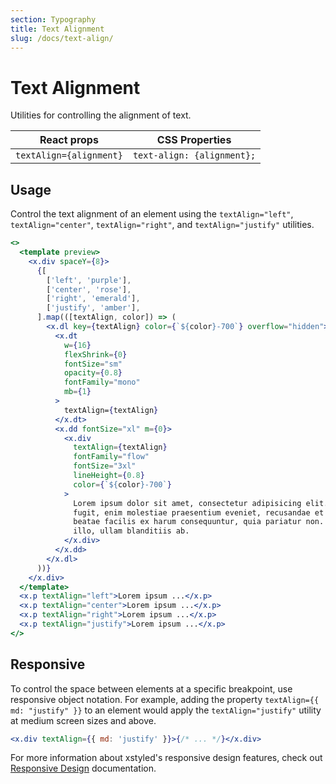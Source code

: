 ```yaml
---
section: Typography
title: Text Alignment
slug: /docs/text-align/
---
```


# Text Alignment

Utilities for controlling the alignment of text.

<carbon-ad />

| React props             | CSS Properties             |
| ----------------------- | -------------------------- |
| `textAlign={alignment}` | `text-align: {alignment};` |

## Usage

Control the text alignment of an element using the `textAlign="left"`, `textAlign="center"`, `textAlign="right"`, and `textAlign="justify"` utilities.

```jsx preview color=cool-gray
<>
  <template preview>
    <x.div spaceY={8}>
      {[
        ['left', 'purple'],
        ['center', 'rose'],
        ['right', 'emerald'],
        ['justify', 'amber'],
      ].map(([textAlign, color]) => (
        <x.dl key={textAlign} color={`${color}-700`} overflow="hidden">
          <x.dt
            w={16}
            flexShrink={0}
            fontSize="sm"
            opacity={0.8}
            fontFamily="mono"
            mb={1}
          >
            textAlign={textAlign}
          </x.dt>
          <x.dd fontSize="xl" m={0}>
            <x.div
              textAlign={textAlign}
              fontFamily="flow"
              fontSize="3xl"
              lineHeight={0.8}
              color={`${color}-700`}
            >
              Lorem ipsum dolor sit amet, consectetur adipisicing elit. Nobis
              fugit, enim molestiae praesentium eveniet, recusandae et error
              beatae facilis ex harum consequuntur, quia pariatur non. Doloribus
              illo, ullam blanditiis ab.
            </x.div>
          </x.dd>
        </x.dl>
      ))}
    </x.div>
  </template>
  <x.p textAlign="left">Lorem ipsum ...</x.p>
  <x.p textAlign="center">Lorem ipsum ...</x.p>
  <x.p textAlign="right">Lorem ipsum ...</x.p>
  <x.p textAlign="justify">Lorem ipsum ...</x.p>
</>
```

## Responsive

To control the space between elements at a specific breakpoint, use responsive object notation. For example, adding the property `textAlign={{ md: "justify" }}` to an element would apply the `textAlign="justify"` utility at medium screen sizes and above.

```jsx
<x.div textAlign={{ md: 'justify' }}>{/* ... */}</x.div>
```

For more information about xstyled's responsive design features, check out [Responsive Design](/docs/responsive-design/) documentation.
